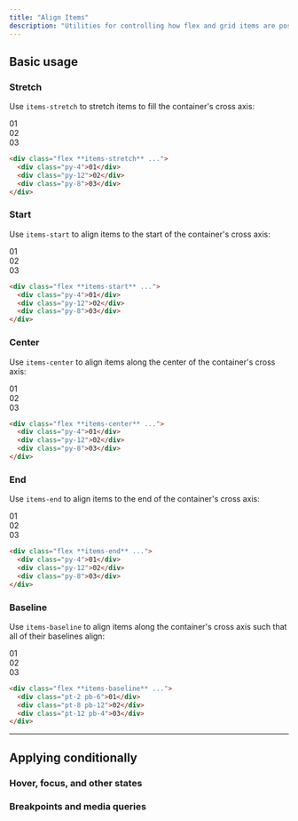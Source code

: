 ```yaml
---
title: "Align Items"
description: "Utilities for controlling how flex and grid items are positioned along a container's cross axis."
---
```




## Basic usage

### Stretch

Use `items-stretch` to stretch items to fill the container's cross axis:

<Example>
  <div class="font-mono text-white text-sm font-bold leading-6">
    <div class="flex items-stretch gap-4 w-full rounded-lg bg-stripes-cyan text-center">
      <div class="py-4 flex-1 flex items-center justify-center shadow-lg rounded-lg bg-cyan-500">01</div>
      <div class="py-12 flex-1 flex items-center justify-center shadow-lg rounded-lg bg-cyan-500">02</div>
      <div class="py-8 flex-1 flex items-center justify-center shadow-lg rounded-lg bg-cyan-500">03</div>
    </div>
  </div>
</Example>

```html
<div class="flex **items-stretch** ...">
  <div class="py-4">01</div>
  <div class="py-12">02</div>
  <div class="py-8">03</div>
</div>
```

### Start

Use `items-start` to align items to the start of the container's cross axis:

<Example>
  <div class="font-mono text-white text-sm font-bold leading-6">
    <div class="flex items-start gap-4 w-full rounded-lg bg-stripes-pink text-center">
      <div class="py-4 flex-1 flex items-center justify-center shadow-lg rounded-lg bg-pink-500">01</div>
      <div class="py-12 flex-1 flex items-center justify-center shadow-lg rounded-lg bg-pink-500">02</div>
      <div class="py-8 flex-1 flex items-center justify-center shadow-lg rounded-lg bg-pink-500">03</div>
    </div>
  </div>
</Example>

```html
<div class="flex **items-start** ...">
  <div class="py-4">01</div>
  <div class="py-12">02</div>
  <div class="py-8">03</div>
</div>
```

### Center

Use `items-center` to align items along the center of the container's cross axis:

<Example>
  <div class="font-mono text-white text-sm font-bold leading-6">
    <div class="flex items-center gap-4 w-full rounded-lg bg-stripes-violet text-center">
      <div class="py-4 flex-1 flex items-center justify-center shadow-lg rounded-lg bg-violet-500">01</div>
      <div class="py-12 flex-1 flex items-center justify-center shadow-lg rounded-lg bg-violet-500">02</div>
      <div class="py-8 flex-1 flex items-center justify-center shadow-lg rounded-lg bg-violet-500">03</div>
    </div>
  </div>
</Example>

```html
<div class="flex **items-center** ...">
  <div class="py-4">01</div>
  <div class="py-12">02</div>
  <div class="py-8">03</div>
</div>
```

### End

Use `items-end` to align items to the end of the container's cross axis:

<Example>
  <div class="font-mono text-white text-sm font-bold leading-6">
    <div class="flex items-end gap-4 w-full rounded-lg bg-stripes-sky text-center">
      <div class="py-4 flex-1 flex items-center justify-center shadow-lg rounded-lg bg-sky-500">01</div>
      <div class="py-12 flex-1 flex items-center justify-center shadow-lg rounded-lg bg-sky-500">02</div>
      <div class="py-8 flex-1 flex items-center justify-center shadow-lg rounded-lg bg-sky-500">03</div>
    </div>
  </div>
</Example>

```html
<div class="flex **items-end** ...">
  <div class="py-4">01</div>
  <div class="py-12">02</div>
  <div class="py-8">03</div>
</div>
```

### Baseline

Use `items-baseline` to align items along the container's cross axis such that all of their baselines align:

<Example>
  <div class="font-mono text-white text-sm font-bold leading-6">
    <div class="flex items-baseline gap-4 w-full rounded-lg bg-stripes-blue text-center">
      <div class="pt-2 pb-6 flex-1 flex items-center justify-center shadow-lg rounded-lg bg-blue-500">01</div>
      <div class="pt-8 pb-12 flex-1 flex items-center justify-center shadow-lg rounded-lg bg-blue-500">02</div>
      <div class="pt-12 pb-4 flex-1 flex items-center justify-center shadow-lg rounded-lg bg-blue-500">03</div>
    </div>
  </div>
</Example>

```html
<div class="flex **items-baseline** ...">
  <div class="pt-2 pb-6">01</div>
  <div class="pt-8 pb-12">02</div>
  <div class="pt-12 pb-4">03</div>
</div>
```

---

## <Heading ignore>Applying conditionally</Heading>

### <Heading ignore>Hover, focus, and other states</Heading>

<HoverFocusAndOtherStates defaultClass="items-stretch" featuredClass="items-center" />

### <Heading ignore>Breakpoints and media queries</Heading>

<BreakpointsAndMediaQueries defaultClass="items-stretch" featuredClass="items-center" />
